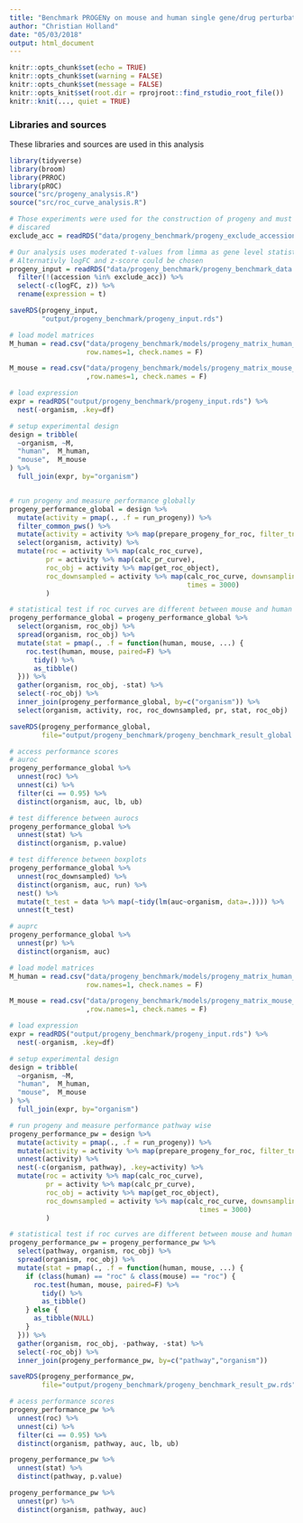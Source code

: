 ```yaml
---
title: "Benchmark PROGENy on mouse and human single gene/drug perturbation data"
author: "Christian Holland"
date: "05/03/2018"
output: html_document
---
```

```r
knitr::opts_chunk$set(echo = TRUE)
knitr::opts_chunk$set(warning = FALSE)
knitr::opts_chunk$set(message = FALSE)
knitr::opts_knit$set(root.dir = rprojroot::find_rstudio_root_file())
knitr::knit(..., quiet = TRUE)
```

### Libraries and sources
These libraries and sources are used in this analysis 
```r
library(tidyverse)
library(broom)
library(PRROC)
library(pROC)
source("src/progeny_analysis.R")
source("src/roc_curve_analysis.R")
```

```r
# Those experiments were used for the construction of progeny and must be thus
# discared
exclude_acc = readRDS("data/progeny_benchmark/progeny_exclude_accession.rds")

# Our analysis uses moderated t-values from limma as gene level statistic. 
# Alternativly logFC and z-score could be chosen
progeny_input = readRDS("data/progeny_benchmark/progeny_benchmark_data.rds") %>%
  filter(!(accession %in% exclude_acc)) %>%
  select(-c(logFC, z)) %>%
  rename(expression = t)

saveRDS(progeny_input,
        "output/progeny_benchmark/progeny_input.rds")
```

```r
# load model matrices
M_human = read.csv("data/progeny_benchmark/models/progeny_matrix_human_v1.csv",
                   row.names=1, check.names = F)

M_mouse = read.csv("data/progeny_benchmark/models/progeny_matrix_mouse_v1.csv"
                   ,row.names=1, check.names = F)

# load expression
expr = readRDS("output/progeny_benchmark/progeny_input.rds") %>%
  nest(-organism, .key=df)

# setup experimental design
design = tribble(
  ~organism, ~M,
  "human",  M_human,
  "mouse",  M_mouse
) %>%
  full_join(expr, by="organism")


# run progeny and measure performance globally
progeny_performance_global = design %>%
  mutate(activity = pmap(., .f = run_progeny)) %>%
  filter_common_pws() %>%
  mutate(activity = activity %>% map(prepare_progeny_for_roc, filter_tn = T)) %>%
  select(organism, activity) %>%
  mutate(roc = activity %>% map(calc_roc_curve),
         pr = activity %>% map(calc_pr_curve),
         roc_obj = activity %>% map(get_roc_object),
         roc_downsampled = activity %>% map(calc_roc_curve, downsampling=T,
                                            times = 3000)
         )

# statistical test if roc curves are different between mouse and human
progeny_performance_global = progeny_performance_global %>%
  select(organism, roc_obj) %>%
  spread(organism, roc_obj) %>%
  mutate(stat = pmap(., .f = function(human, mouse, ...) {
    roc.test(human, mouse, paired=F) %>%
      tidy() %>%
      as_tibble()
  })) %>%
  gather(organism, roc_obj, -stat) %>%
  select(-roc_obj) %>%
  inner_join(progeny_performance_global, by=c("organism")) %>%
  select(organism, activity, roc, roc_downsampled, pr, stat, roc_obj)

saveRDS(progeny_performance_global, 
        file="output/progeny_benchmark/progeny_benchmark_result_global.rds")

# access performance scores
# auroc
progeny_performance_global %>% 
  unnest(roc) %>% 
  unnest(ci) %>%
  filter(ci == 0.95) %>% 
  distinct(organism, auc, lb, ub)

# test difference between aurocs
progeny_performance_global %>%
  unnest(stat) %>%
  distinct(organism, p.value)

# test difference between boxplots
progeny_performance_global %>%
  unnest(roc_downsampled) %>%
  distinct(organism, auc, run) %>%
  nest() %>%
  mutate(t_test = data %>% map(~tidy(lm(auc~organism, data=.)))) %>%
  unnest(t_test)

# auprc
progeny_performance_global %>%
  unnest(pr) %>%
  distinct(organism, auc)
```

```r
# load model matrices
M_human = read.csv("data/progeny_benchmark/models/progeny_matrix_human_v1.csv",
                   row.names=1, check.names = F)

M_mouse = read.csv("data/progeny_benchmark/models/progeny_matrix_mouse_v1.csv"
                   ,row.names=1, check.names = F)

# load expression
expr = readRDS("output/progeny_benchmark/progeny_input.rds") %>%
  nest(-organism, .key=df)

# setup experimental design
design = tribble(
  ~organism, ~M,
  "human",  M_human,
  "mouse",  M_mouse
) %>%
  full_join(expr, by="organism")

# run progeny and measure performance pathway wise
progeny_performance_pw = design %>%
  mutate(activity = pmap(., .f = run_progeny)) %>%
  mutate(activity = activity %>% map(prepare_progeny_for_roc, filter_tn = T)) %>%
  unnest(activity) %>%
  nest(-c(organism, pathway), .key=activity) %>%
  mutate(roc = activity %>% map(calc_roc_curve),
         pr = activity %>% map(calc_pr_curve),
         roc_obj = activity %>% map(get_roc_object),
         roc_downsampled = activity %>% map(calc_roc_curve, downsampling=T, 
                                               times = 3000)
         )

# statistical test if roc curves are different between mouse and human
progeny_performance_pw = progeny_performance_pw %>%
  select(pathway, organism, roc_obj) %>%
  spread(organism, roc_obj) %>%
  mutate(stat = pmap(., .f = function(human, mouse, ...) {
    if (class(human) == "roc" & class(mouse) == "roc") {
      roc.test(human, mouse, paired=F) %>%
        tidy() %>%
        as_tibble()
    } else {
      as_tibble(NULL)
    }
  })) %>%
  gather(organism, roc_obj, -pathway, -stat) %>%
  select(-roc_obj) %>%
  inner_join(progeny_performance_pw, by=c("pathway","organism"))

saveRDS(progeny_performance_pw, 
        file="output/progeny_benchmark/progeny_benchmark_result_pw.rds")

# acess performance scores
progeny_performance_pw %>%
  unnest(roc) %>%
  unnest(ci) %>%
  filter(ci == 0.95) %>%
  distinct(organism, pathway, auc, lb, ub)

progeny_performance_pw %>% 
  unnest(stat) %>%
  distinct(pathway, p.value)

progeny_performance_pw %>%
  unnest(pr) %>%
  distinct(organism, pathway, auc)
```